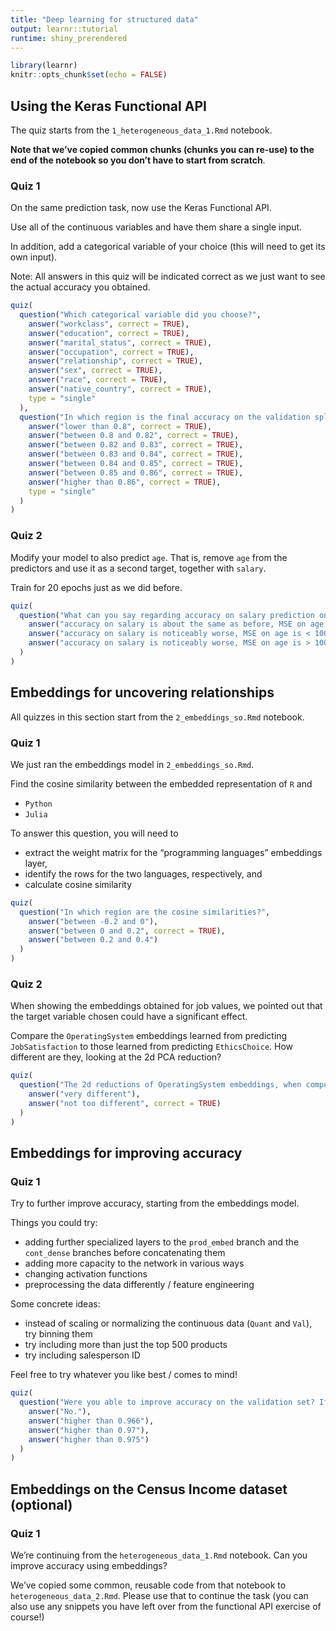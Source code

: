```yaml
---
title: "Deep learning for structured data"
output: learnr::tutorial
runtime: shiny_prerendered
---
```


```r
library(learnr)
knitr::opts_chunk$set(echo = FALSE)
```


## Using the Keras Functional API 

The quiz starts from the `1_heterogeneous_data_1.Rmd` notebook.

__Note that we've copied common chunks (chunks you can re-use) to the end of the notebook so you don't have to start from scratch__.

### Quiz 1

On the same prediction task, now use the Keras Functional API.

Use all of the continuous variables and have them share a single input.

In addition, add a categorical variable of your choice (this will need to get its own input).

Note: All answers in this quiz will be indicated correct as we just want to see the actual accuracy you obtained.

```r
quiz(
  question("Which categorical variable did you choose?",
    answer("workclass", correct = TRUE),
    answer("education", correct = TRUE),
    answer("marital_status", correct = TRUE),
    answer("occupation", correct = TRUE),
    answer("relationship", correct = TRUE),
    answer("sex", correct = TRUE),
    answer("race", correct = TRUE),
    answer("native_country", correct = TRUE),
    type = "single"
  ),
  question("In which region is the final accuracy on the validation split?",
    answer("lower than 0.8", correct = TRUE),
    answer("between 0.8 and 0.82", correct = TRUE),
    answer("between 0.82 and 0.83", correct = TRUE),
    answer("between 0.83 and 0.84", correct = TRUE),
    answer("between 0.84 and 0.85", correct = TRUE),
    answer("between 0.85 and 0.86", correct = TRUE),
    answer("higher than 0.86", correct = TRUE),
    type = "single"
  )
)
```


### Quiz 2

Modify your model to also predict `age`. That is, remove `age` from the predictors and use it as a second target, together with `salary`.

Train for 20 epochs just as we did before.


```r
quiz(
  question("What can you say regarding accuracy on salary prediction on the one hand, and mean squared error on age on the other hand? We're referring to the validation set.",
    answer("accuracy on salary is about the same as before, MSE on age is < 100"),
    answer("accuracy on salary is noticeably worse, MSE on age is < 100"),
    answer("accuracy on salary is noticeably worse, MSE on age is > 100", correct = TRUE)
  )
)
```


## Embeddings for uncovering relationships 

All quizzes in this section start from the `2_embeddings_so.Rmd` notebook.

### Quiz 1

We just ran the embeddings model in `2_embeddings_so.Rmd`. 

Find the cosine similarity between the embedded representation of `R` and

- `Python`
- `Julia`

To answer this question, you will need to 

- extract the weight matrix for the "programming languages" embeddings layer,
- identify the rows for the two languages, respectively, and
- calculate cosine similarity

```r
quiz(
  question("In which region are the cosine similarities?",
    answer("between -0.2 and 0"),
    answer("between 0 and 0.2", correct = TRUE),
    answer("between 0.2 and 0.4")
  )
)
```


### Quiz 2

When showing the embeddings obtained for job values, we pointed out that the target variable chosen could have a significant effect.

Compare the `OperatingSystem` embeddings learned from predicting `JobSatisfaction` to those learned from predicting `EthicsChoice`. How different are they, looking at the 2d PCA reduction?

```r
quiz(
  question("The 2d reductions of OperatingSystem embeddings, when computed with targets EthicsChoice and JobSatisfaction, respectively, are",
    answer("very different"),
    answer("not too different", correct = TRUE)
  )
)
```


## Embeddings for improving accuracy

### Quiz 1

Try to further improve accuracy, starting from the embeddings model.

Things you could try:

- adding further specialized layers to the `prod_embed` branch and the `cont_dense` branches before concatenating them
- adding more capacity to the network in various ways
- changing activation functions
- preprocessing the data differently / feature engineering

Some concrete ideas:

- instead of scaling or normalizing the continuous data (`Quant` and `Val`), try binning them
- try including more than just the top 500 products
- try including salesperson ID

Feel free to try whatever you like best / comes to mind!

```r
quiz(
  question("Were you able to improve accuracy on the validation set? If so, in what area did you land?",
    answer("No."),
    answer("higher than 0.966"),
    answer("higher than 0.97"),
    answer("higher than 0.975")
  )
)
```

## Embeddings on the Census Income dataset (optional)

### Quiz 1

We're continuing from the `heterogeneous_data_1.Rmd` notebook.
Can you improve accuracy using embeddings? 

We've copied some common, reusable code from that notebook to `heterogeneous_data_2.Rmd`.
Please use that to continue the task (you can also use any snippets you have left over from the functional API exercise of course!)